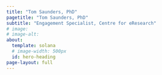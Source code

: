 ```yaml
---
title: "Tom Saunders, PhD"
pagetitle: "Tom Saunders, PhD"
subtitle: "Engagement Specialist, Centre for eResearch"
# image: 
# image-alt:
about:
  template: solana
  # image-width: 500px
  id: hero-heading
page-layout: full
---
```


